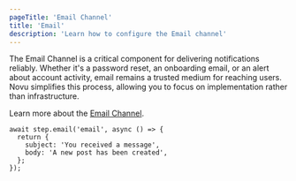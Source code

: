 ```yaml
---
pageTitle: 'Email Channel'
title: 'Email'
description: 'Learn how to configure the Email channel'
---
```


The Email Channel is a critical component for delivering notifications reliably. Whether it's a password reset, an onboarding email, or an alert about account activity, email remains a trusted medium for reaching users.
Novu simplifies this process, allowing you to focus on implementation rather than infrastructure.

Learn more about the [Email Channel](/integrations/providers/email/overview).

```tsx
await step.email('email', async () => {
  return {
    subject: 'You received a message',
    body: 'A new post has been created',
  };
});
```
